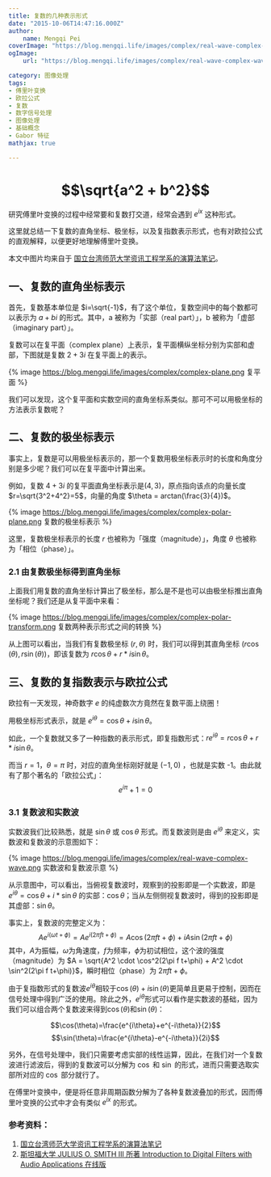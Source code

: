 ```yaml
---
title: 复数的几种表示形式
date: "2015-10-06T14:47:16.000Z"
author:
    name: Mengqi Pei
coverImage: "https://blog.mengqi.life/images/complex/real-wave-complex-wave.png"
ogImage:
    url: "https://blog.mengqi.life/images/complex/real-wave-complex-wave.png"

category: 图像处理
tags:
- 傅里叶变换
- 欧拉公式
- 复数
- 数字信号处理
- 图像处理
- 基础概念
- Gabor 特征
mathjax: true

---
```


# $$\sqrt{a^2 + b^2}$$

研究傅里叶变换的过程中经常要和复数打交道，经常会遇到 $e^{ix}$ 这种形式。

这里就总结一下复数的直角坐标、极坐标，以及复指数表示形式，也有对欧拉公式的直观解释，以便更好地理解傅里叶变换。

本文中图片均来自于 [国立台湾师范大学资讯工程学系的演算法笔记](http://www.csie.ntnu.edu.tw/~u91029/Wave.html)。

<!--more-->

## 一、复数的直角坐标表示

首先，复数基本单位是 $i=\sqrt{-1}$，有了这个单位，复数空间中的每个数都可以表示为 $a+bi$ 的形式。其中，a 被称为「实部（real part）」，b 被称为「虚部（imaginary part）」。

复数可以在复平面（complex plane）上表示，复平面横纵坐标分别为实部和虚部，下图就是复数 $2+3i$ 在复平面上的表示。

{% image https://blog.mengqi.life/images/complex/complex-plane.png  复平面 %}

我们可以发现，这个复平面和实数空间的直角坐标系类似。那可不可以用极坐标的方法表示复数呢？

## 二、复数的极坐标表示

事实上，复数是可以用极坐标表示的，那一个复数用极坐标表示时的长度和角度分别是多少呢？我们可以在复平面中计算出来。

例如，复数 $4+3i$ 的复平面直角坐标表示是$(4, 3)$，原点指向该点的向量长度 $r=\sqrt{3^2+4^2}=5$，向量的角度 $\theta = arctan(\frac{3}{4})$。

{% image https://blog.mengqi.life/images/complex/complex-polar-plane.png 复数的极坐标表示 %}

这里，复数极坐标表示的长度 $r$ 也被称为「强度（magnitude）」，角度 $\theta$ 也被称为「相位（phase）」。

### 2.1 由复数极坐标得到直角坐标

上面我们用复数的直角坐标计算出了极坐标，那么是不是也可以由极坐标推出直角坐标呢？我们还是从复平面中来看：

{% image https://blog.mengqi.life/images/complex/complex-polar-transform.png  复数两种表示形式之间的转换 %}

从上图可以看出，当我们有复数极坐标 $(r, \theta)$ 时，我们可以得到其直角坐标 $(r \cos(\theta), r \sin(\theta))$，即该复数为 $r\cos\theta + r*i\sin\theta$。

## 三、复数的复指数表示与欧拉公式
欧拉有一天发现，神奇数字 $e$ 的纯虚数次方竟然在复数平面上绕圈！

用极坐标形式表示，就是 $e^{i\theta}=\cos\theta+i\sin\theta$。

如此，一个复数就又多了一种指数的表示形式，即复指数形式：$r e^{i\theta} = r \cos\theta + r*i \sin\theta$。

而当 $r=1$，$\theta=\pi$ 时，对应的直角坐标刚好就是 $(-1, 0)$ ，也就是实数 -1。由此就有了那个著名的「欧拉公式」：
$$e^{i\pi}+1=0$$

### 3.1 复数波和实数波

实数波我们比较熟悉，就是 $\sin\theta$ 或 $\cos\theta$ 形式。而复数波则是由 $e^{i\theta}$ 来定义，实数波和复数波的示意图如下：

{% image https://blog.mengqi.life/images/complex/real-wave-complex-wave.png  实数波和复数波示意 %}

从示意图中，可以看出，当俯视复数波时，观察到的投影即是一个实数波，即是 $e^{i\theta}=\cos\theta + i* \sin\theta$ 的实部：$\cos\theta$；当从左侧侧视复数波时，得到的投影即是其虚部：$\sin\theta$。

事实上，复数波的完整定义为：
$$ Ae^{i(\omega t+\phi)} = Ae^{i(2\pi f t+\phi)} = A\cos(2\pi f t+\phi) + iA\sin(2\pi f t+\phi) $$
其中，$A$为振幅，$\omega$为角速度，$f$为频率，$\phi$为初试相位，这个波的强度（magnitude）为 $A = \sqrt{A^2 \cdot \cos^2(2\pi f t+\phi) + A^2 \cdot \sin^2(2\pi f t+\phi)}$，瞬时相位（phase）为 $2\pi f t + \phi$。

由于复指数形式的复数波$e^{i\theta}$相较于$\cos(\theta)+i\sin(\theta)$更简单且更易于控制，因而在信号处理中得到广泛的使用。除此之外，$e^{i\theta}$形式可以看作是实数波的基础，因为我们可以组合两个复数波来得到$\cos(\theta)$和$\sin(\theta)$：

$$\cos(\theta)=\frac{e^{i\theta}+e^{-i\theta}}{2}$$
$$\sin(\theta)=\frac{e^{i\theta}-e^{-i\theta}}{2i}$$
    
另外，在信号处理中，我们只需要考虑实部的线性运算，因此，在我们对一个复数波进行滤波后，得到的复数波可以分解为 $\cos$ 和 $\sin$ 的形式，进而只需要选取实部所对应的 $\cos$ 部分就行了。

在傅里叶变换中，便是将任意非周期函数分解为了各种复数波叠加的形式，因而傅里叶变换的公式中才会有类似 $e^{ix}$ 的形式。

### 参考资料：
1. [国立台湾师范大学资讯工程学系的演算法笔记](http://www.csie.ntnu.edu.tw/~u91029/Wave.html)
2. [斯坦福大学 JULIUS O. SMITH III 所著 Introduction to Digital Filters with Audio Applications 在线版](https://ccrma.stanford.edu/~jos/fp/Complex_Sinusoids.html)
